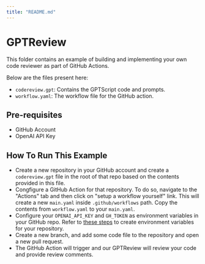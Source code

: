 ```yaml
---
title: "README.md"
---
```


# GPTReview

This folder contains an example of building and implementing your own code reviewer as part of GitHub Actions. 

Below are the files present here:

- `codereview.gpt`: Contains the GPTScript code and prompts.
- `workflow.yaml`: The workflow file for the GitHub action.

## Pre-requisites

- GitHub Account
- OpenAI API Key

## How To Run This Example

- Create a new repository in your GitHub account and create a `codereview.gpt` file in the root of that repo based on the contents provided in this file.
- Congfigure a GitHub Action for that repository. To do so, navigate to the "Actions" tab and then click on "setup a workflow yourself" link. This will create a new `main.yaml` inside `.github/workflows` path. Copy the contents from `workflow.yaml` to your `main.yaml`.
- Configure your `OPENAI_API_KEY` and `GH_TOKEN` as environment variables in your GitHub repo. Refer to [these steps](https://docs.github.com/en/actions/learn-github-actions/variables#creating-configuration-variables-for-a-repository) to create environment variables for your repository.
- Create a new branch, and add some code file to the repository and open a new pull request.
- The GitHub Action will trigger and our GPTReview will review your code and provide review comments.
